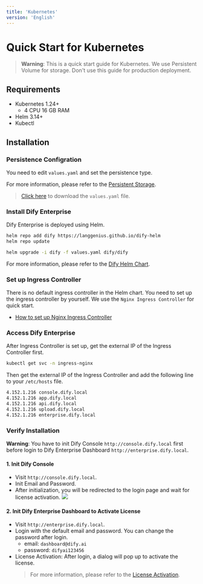 ```yaml
---
title: 'Kubernetes'
version: 'English'
---
```


# Quick Start for Kubernetes

> **Warning**: This is a quick start guide for Kubernetes. We use Persistent Volume for storage. Don't use this guide for production deployment.

## Requirements
- Kubernetes 1.24+
  - 4 CPU 16 GB RAM
- Helm 3.14+
- Kubectl

## Installation

### Persistence Configration
You need to edit `values.yaml` and set the persistence type.

For more information, please refer to the [Persistent Storage](/en-us/deployment/advanced-configuration/persistent-storage).

> <a href="https://assets-docs.dify.ai/2024/12/bcc57aedb6d9a419fb24403e62388416.yaml" download="values.yaml">Click here</a> to download the `values.yaml` file.

### Install Dify Enterprise
Dify Enterprise is deployed using Helm. 

```bash
helm repo add dify https://langgenius.github.io/dify-helm
helm repo update

helm upgrade -i dify -f values.yaml dify/dify
```

For more information, please refer to the [Dify Helm Chart](/en-us/deployment/advanced-configuration/dify-helm-chart).

### Set up Ingress Controller
There is no default ingress controller in the Helm chart. You need to set up the ingress controller by yourself.
We use the `Nginx Ingress Controller` for quick start.
- [How to set up Nginx Ingress Controller](/en-us/deployment/advanced-configuration/nginx/ingress-nginx-controller)

### Access Dify Enterprise
After Ingress Controller is set up, get the external IP of the Ingress Controller first.
```bash
kubectl get svc -n ingress-nginx
```

Then get the external IP of the Ingress Controller and add the following line to your `/etc/hosts` file.
```bash
4.152.1.216 console.dify.local
4.152.1.216 app.dify.local
4.152.1.216 api.dify.local
4.152.1.216 upload.dify.local
4.152.1.216 enterprise.dify.local
```

### Verify Installation
**Warning**: You have to init Dify Console `http://console.dify.local` first before login to Dify Enterprise Dashboard `http://enterprise.dify.local`.

#### 1. Init Dify Console
- Visit `http://console.dify.local`.
- Init Email and Password.
- After initialization, you will be redirected to the login page and wait for license activation.
![](/images/license-inactive.png)

#### 2. Init Dify Enterprise Dashboard to Activate License
- Visit `http://enterprise.dify.local`.
- Login with the default email and password. You can change the password after login.
    - email: `dashboard@dify.ai`
    - password: `difyai123456`
- License Activation: After login, a dialog will pop up to activate the license.
  > For more information, please refer to the [License Activation](/en-us/deployment/license-activation).
